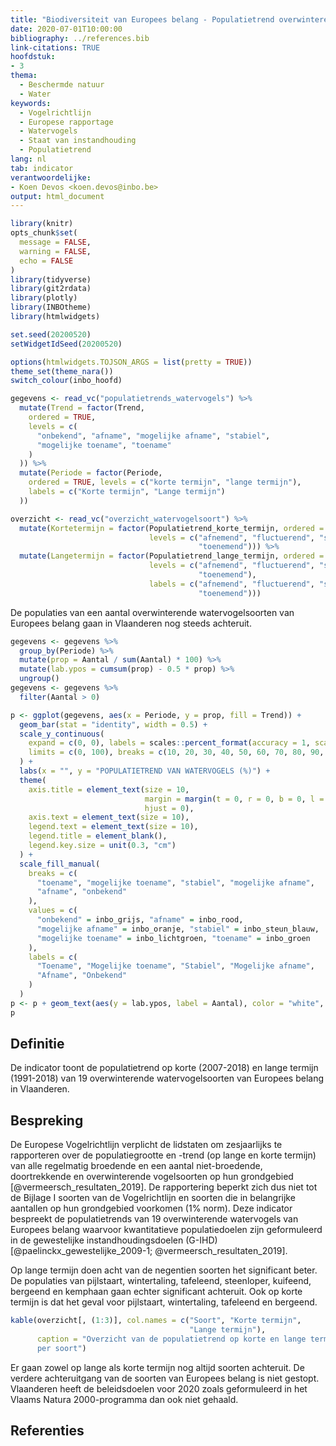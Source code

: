 ```yaml
---
title: "Biodiversiteit van Europees belang - Populatietrend overwinterende watervogels van Europees belang"
date: 2020-07-01T10:00:00
bibliography: ../references.bib
link-citations: TRUE
hoofdstuk:
- 3
thema:
  - Beschermde natuur
  - Water
keywords:
  - Vogelrichtlijn
  - Europese rapportage
  - Watervogels
  - Staat van instandhouding
  - Populatietrend
lang: nl
tab: indicator
verantwoordelijke:
- Koen Devos <koen.devos@inbo.be>
output: html_document
---
```


```r
library(knitr)
opts_chunk$set(
  message = FALSE,
  warning = FALSE,
  echo = FALSE
)
library(tidyverse)
library(git2rdata)
library(plotly)
library(INBOtheme)
library(htmlwidgets)

set.seed(20200520)
setWidgetIdSeed(20200520)

options(htmlwidgets.TOJSON_ARGS = list(pretty = TRUE))
theme_set(theme_nara())
switch_colour(inbo_hoofd)
```

```r
gegevens <- read_vc("populatietrends_watervogels") %>%
  mutate(Trend = factor(Trend,
    ordered = TRUE,
    levels = c(
      "onbekend", "afname", "mogelijke afname", "stabiel",
      "mogelijke toename", "toename"
    )
  )) %>%
  mutate(Periode = factor(Periode,
    ordered = TRUE, levels = c("korte termijn", "lange termijn"),
    labels = c("Korte termijn", "Lange termijn")
  ))

overzicht <- read_vc("overzicht_watervogelsoort") %>%
  mutate(Kortetermijn = factor(Populatietrend_korte_termijn, ordered = TRUE,
                               levels = c("afnemend", "fluctuerend", "stabiel",
                                          "toenemend"))) %>%
  mutate(Langetermijn = factor(Populatietrend_lange_termijn, ordered = TRUE,
                               levels = c("afnemend", "fluctuerend", "stabiel",
                                          "toenemend"),
                               labels = c("afnemend", "fluctuerend", "stabiel",
                                          "toenemend")))
```

De populaties van een aantal overwinterende watervogelsoorten van Europees belang gaan in Vlaanderen nog steeds achteruit.

```r
gegevens <- gegevens %>%
  group_by(Periode) %>%
  mutate(prop = Aantal / sum(Aantal) * 100) %>%
  mutate(lab.ypos = cumsum(prop) - 0.5 * prop) %>%
  ungroup()
gegevens <- gegevens %>%
  filter(Aantal > 0)

p <- ggplot(gegevens, aes(x = Periode, y = prop, fill = Trend)) +
  geom_bar(stat = "identity", width = 0.5) +
  scale_y_continuous(
    expand = c(0, 0), labels = scales::percent_format(accuracy = 1, scale = 1),
    limits = c(0, 100), breaks = c(10, 20, 30, 40, 50, 60, 70, 80, 90, 100)
  ) +
  labs(x = "", y = "POPULATIETREND VAN WATERVOGELS (%)") +
  theme(
    axis.title = element_text(size = 10,
                              margin = margin(t = 0, r = 0, b = 0, l = 0),
                              hjust = 0),
    axis.text = element_text(size = 10),
    legend.text = element_text(size = 10),
    legend.title = element_blank(),
    legend.key.size = unit(0.3, "cm")
  ) +
  scale_fill_manual(
    breaks = c(
      "toename", "mogelijke toename", "stabiel", "mogelijke afname",
      "afname", "onbekend"
    ),
    values = c(
      "onbekend" = inbo_grijs, "afname" = inbo_rood,
      "mogelijke afname" = inbo_oranje, "stabiel" = inbo_steun_blauw,
      "mogelijke toename" = inbo_lichtgroen, "toename" = inbo_groen
    ),
    labels = c(
      "Toename", "Mogelijke toename", "Stabiel", "Mogelijke afname",
      "Afname", "Onbekend"
    )
  )
p <- p + geom_text(aes(y = lab.ypos, label = Aantal), color = "white", size = 6)
p
```

## Definitie

De indicator toont de populatietrend op korte (2007-2018) en lange termijn (1991-2018) van 19 overwinterende watervogelsoorten van Europees belang in Vlaanderen. 

## Bespreking
De Europese Vogelrichtlijn verplicht de lidstaten om zesjaarlijks te rapporteren over de populatiegrootte en -trend (op lange en korte termijn) van alle regelmatig broedende en een aantal niet-broedende, doortrekkende en overwinterende vogelsoorten op hun grondgebied [@vermeersch_resultaten_2019].
De rapportering beperkt zich dus niet tot de Bijlage I soorten van de Vogelrichtlijn en soorten die in belangrijke aantallen op hun grondgebied voorkomen (1% norm).
Deze indicator bespreekt de populatietrends van 19 overwinterende watervogels van Europees belang waarvoor kwantitatieve populatiedoelen zijn geformuleerd in de gewestelijke instandhoudingsdoelen (G-IHD) [@paelinckx_gewestelijke_2009-1; @vermeersch_resultaten_2019].

Op lange termijn doen acht van de negentien soorten het significant beter.
De populaties van pijlstaart, wintertaling, tafeleend, steenloper, kuifeend, bergeend en kemphaan gaan echter significant achteruit.
Ook op korte termijn is dat het geval voor pijlstaart, wintertaling, tafeleend en bergeend.

```r
kable(overzicht[, (1:3)], col.names = c("Soort", "Korte termijn",
                                        "Lange termijn"),
      caption = "Overzicht van de populatietrend op korte en lange termijn
      per soort")
```

Er gaan zowel op lange als korte termijn nog altijd soorten achteruit.
De verdere achteruitgang van de soorten van Europees belang is niet gestopt.
Vlaanderen heeft de beleidsdoelen voor 2020 zoals geformuleerd in het Vlaams Natura 2000-programma dan ook niet gehaald.

## Referenties
